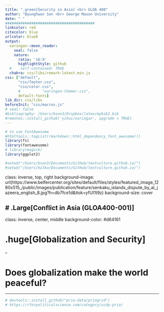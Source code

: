 ```yaml
---
title: ".green[Security in Asia] <br> GLOA 400"
author: "Byunghwan Son <br> George Mason University"
date: " "
#########################################
linkcolor: red
citecolor: blue
urlcolor: blueß
output: 
  xaringan::moon_reader:
    seal: false
    nature:
      ratio: '16:9'
      highlightStyle: github
  #    self-contained: TRUE
  chakra: css/libs/remark-latest.min.js
css: ["default", 
      "css/footer.css", 
      "css/color.css", 
      #          "xaringan-themer.css",
      default-fonts]
lib_dir: css/libs
beforeInit: "css/macros.js"
# seal: false  
#bibliography: /Users/bson3/Dropbox/latex/mybib2.bib
#remotes::install_github('yihui/xaringan', upgrade = TRUE)
---
```


```r
# to use FontAwesome
#htmltools::tagList(rmarkdown::html_dependency_font_awesome())
library(fs)
library(fontawesome)
# library(magick)  
library(ggplot2)

#setwd("/Users/bson3/Documents/GitHub/textvulture.github.io/")
#setwd("/Users/kalka/Documents/GitHub/textvulture.github.io/")

```

class: inverse, top, right
background-image: url(https://www.belfercenter.org/sites/default/files/styles/featured_image_1280x515_/public/images/publication/feature/senkaku_islands_dispute_by_al_jazeera_english_8.jpg?h=db7fce1d&itok=yfUI1t9z)
background-size: cover

# .Large[Conflict in Asia (GLOA400-001)]
---

class: inverse, center, middle
background-color: #d64161

# .huge[Globalization and Security]

--

# Does globalization make the world peaceful?

---

```r
# devtools::install_github("prio-data/priogrid")
# https://rforpoliticalscience.com/category/ucdp-prio/

```
